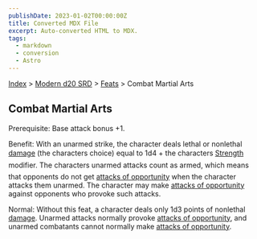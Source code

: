 ```yaml
---
publishDate: 2023-01-02T00:00:00Z
title: Converted MDX File
excerpt: Auto-converted HTML to MDX.
tags:
  - markdown
  - conversion
  - Astro
---
```






[Index](-index) > [Modern d20 SRD](modern-d20-srd-index) > [Feats](modern-d20-srd-feats-index) > Combat Martial Arts




## Combat Martial Arts


Prerequisite: Base attack bonus +1.


Benefit: With an unarmed strike, the character deals lethal or nonlethal [damage](modern-d20-srd-combat-damage) (the characters choice) equal to 1d4 + the characters [Strength](modern-d20-srd-basics-ability-scores) modifier. The characters unarmed attacks count as armed, which means that opponents do not get [attacks
  of opportunity](modern-d20-srd-combat-attacks-of-opportunity) when the character attacks them unarmed. The character may make [attacks
  of opportunity](modern-d20-srd-combat-attacks-of-opportunity) against opponents who provoke such attacks.


Normal: Without this feat, a character deals only 1d3 points of nonlethal [damage](modern-d20-srd-combat-damage). Unarmed attacks normally provoke [attacks
  of opportunity](modern-d20-srd-combat-attacks-of-opportunity), and unarmed combatants cannot normally make [attacks
  of opportunity](modern-d20-srd-combat-attacks-of-opportunity).



